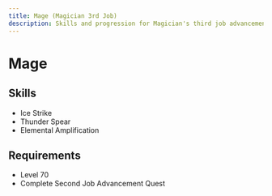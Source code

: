 ```yaml
---
title: Mage (Magician 3rd Job)
description: Skills and progression for Magician's third job advancement
---
```


# Mage

## Skills
- Ice Strike
- Thunder Spear
- Elemental Amplification

## Requirements
- Level 70
- Complete Second Job Advancement Quest
